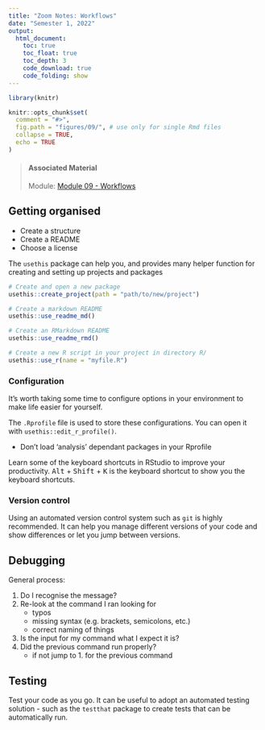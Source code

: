 ```yaml
---
title: "Zoom Notes: Workflows"
date: "Semester 1, 2022"
output:
  html_document:
    toc: true
    toc_float: true
    toc_depth: 3
    code_download: true
    code_folding: show
---
```


```r
library(knitr)

knitr::opts_chunk$set(
  comment = "#>",
  fig.path = "figures/09/", # use only for single Rmd files
  collapse = TRUE,
  echo = TRUE
)
```

> #### Associated Material
>
> Module: [Module 09 - Workflows](09-workflows.html)

## Getting organised

- Create a structure
- Create a README
- Choose a license

The `usethis` package can help you, and provides many helper function for creating and setting up projects and packages

```r
# Create and open a new package
usethis::create_project(path = "path/to/new/project")

# Create a markdown README
usethis::use_readme_md()

# Create an RMarkdown README
usethis::use_readme_rmd()

# Create a new R script in your project in directory R/
usethis::use_r(name = "myfile.R")

```

### Configuration

It's worth taking some time to configure options in your environment to make life easier for yourself.

The `.Rprofile` file is used to store these configurations. You can open it with `usethis::edit_r_profile()`.

- Don't load 'analysis' dependant packages in your Rprofile

Learn some of the keyboard shortcuts in RStudio to improve your productivity. <kbd>Alt</kbd> + <kbd>Shift</kbd> + <kbd>K</kbd> is the keyboard shortcut to show you the keyboard shortcuts.

### Version control

Using an automated version control system such as `git` is highly recommended. It can help you manage different versions of your code and show differences or let you jump between versions.

## Debugging

General process:

1. Do I recognise the message?
2. Re-look at the command I ran looking for
    - typos
    - missing syntax (e.g. brackets, semicolons, etc.)
    - correct naming of things
3. Is the input for my command what I expect it is?
4. Did the previous command run properly?
    - if not jump to 1. for the previous command


## Testing

Test your code as you go. It can be useful to adopt an automated testing solution - such as the `testthat` package to create tests that can be automatically run.
